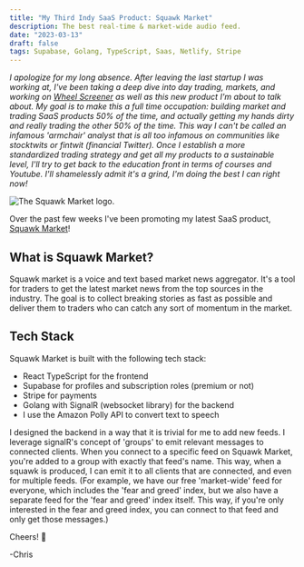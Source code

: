 ```yaml
---
title: "My Third Indy SaaS Product: Squawk Market"
description: The best real-time & market-wide audio feed.
date: "2023-03-13"
draft: false
tags: Supabase, Golang, TypeScript, Saas, Netlify, Stripe
---
```


_I apologize for my long absence. After leaving the last startup I was working at, I've been taking a deep dive into day trading, markets, and working on [Wheel Screener](https://wheelscreener.com) as well as this new product I'm about to talk about. My goal is to make this a full time occupation: building market and trading SaaS products 50% of the time, and actually getting my hands dirty and really trading the other 50% of the time. This way I can't be called an infamous 'armchair' analyst that is all too infamous on communities like stocktwits or fintwit (financial Twitter). Once I establish a more standardized trading strategy and get all my products to a sustainable level, I'll try to get back to the education front in terms of courses and Youtube. I'll shamelessly admit it's a grind, I'm doing the best I can right now!_

<div style={{background:"white", display:'flex', flexDirection: 'row', alignItems: 'center', justifyContent: 'center'}}>
<img style={{maxWidth: '100%'}} alt="The Squawk Market logo." src="/squawkMarketLogo.png"/>
</div>

Over the past few weeks I've been promoting my latest SaaS product, <a href="https://squawk-market.com">Squawk Market</a>! 

## What is Squawk Market?

Squawk market is a voice and text based market news aggregator. It's a tool for traders to get the latest market news from the top sources in the industry. The goal is to collect breaking stories as fast as possible and deliver them to traders who can catch any sort of momentum in the market.

## Tech Stack

Squawk Market is built with the following tech stack:

- React TypeScript for the frontend
- Supabase for profiles and subscription roles (premium or not)
- Stripe for payments
- Golang with SignalR (websocket library) for the backend
- I use the Amazon Polly API to convert text to speech

I designed the backend in a way that it is trivial for me to add new feeds. I leverage signalR's concept of 'groups' to emit relevant messages to connected clients. When you connect to a specific feed on Squawk Market, you're added to a group with exactly that feed's name. This way, when a squawk is produced, I can emit it to all clients that are connected, and even for multiple feeds. (For example, we have our free 'market-wide' feed for everyone, which includes the 'fear and greed' index, but we also have a separate feed for the 'fear and greed' index itself. This way, if you're only interested in the fear and greed index, you can connect to that feed and only get those messages.)

Cheers! 🍺

-Chris
